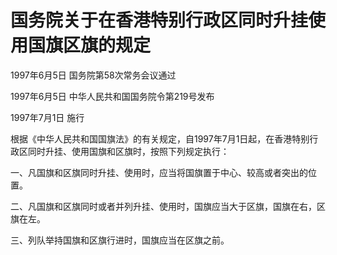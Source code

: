 # 国务院关于在香港特别行政区同时升挂使用国旗区旗的规定

1997年6月5日 国务院第58次常务会议通过

1997年6月5日 中华人民共和国国务院令第219号发布　

1997年7月1日 施行

  

根据《中华人民共和国国旗法》的有关规定，自1997年7月1日起，在香港特别行政区同时升挂、使用国旗和区旗时，按照下列规定执行：

一、凡国旗和区旗同时升挂、使用时，应当将国旗置于中心、较高或者突出的位置。

二、凡国旗和区旗同时或者并列升挂、使用时，国旗应当大于区旗，国旗在右，区旗在左。

三、列队举持国旗和区旗行进时，国旗应当在区旗之前。